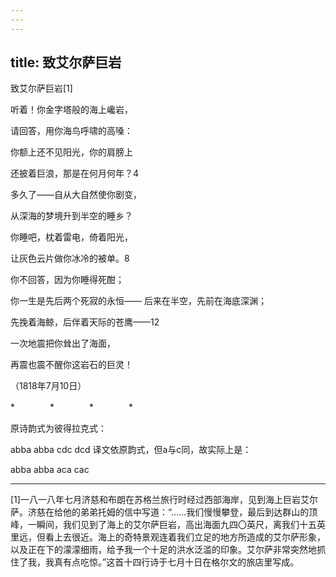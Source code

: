```yaml
---
---
---
```

title: 致艾尔萨巨岩
---



致艾尔萨巨岩[1]


听着！你金字塔般的海上巉岩，

请回答，用你海鸟呼啸的高嗓：

你额上还不见阳光，你的肩膀上

还披着巨浪，那是在何月何年？4





多久了——自从大自然使你剧变，

从深海的梦境升到半空的睡乡？

你睡吧，枕着雷电，倚着阳光，

让灰色云片做你冰冷的被单。8





你不回答，因为你睡得死酣；

你一生是先后两个死寂的永恒—— 后来在半空，先前在海底深渊；





先挽着海鲸，后伴着天际的苍鹰——12

一次地震把你耸出了海面，

再震也震不醒你这岩石的巨灵！

（1818年7月10日）

*　　　　*　　　　*　　　　*

原诗韵式为彼得拉克式：

abba abba cdc dcd 译文依原韵式，但a与c同，故实际上是：

abba abba aca cac



* * *



[1]一八一八年七月济慈和布朗在苏格兰旅行时经过西部海岸，见到海上巨岩艾尔萨。济慈在给他的弟弟托姆的信中写道：“……我们慢慢攀登，最后到达群山的顶峰，一瞬间，我们见到了海上的艾尔萨巨岩，高出海面九四〇英尺，离我们十五英里远，但看上去很近。海上的奇特景观连着我们立足的地方所造成的艾尔萨形象，以及正在下的濛濛细雨，给予我一个十足的洪水泛滥的印象。艾尔萨非常突然地抓住了我，我真有点吃惊。”这首十四行诗于七月十日在格尔文的旅店里写成。